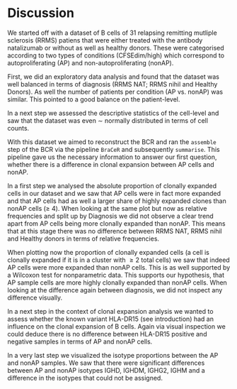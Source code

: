 # Discussion

We started off with a dataset of B cells of 31 relapsing remitting mutliple 
sclerosis (RRMS) patiens that were either treated with the antibody natalizumab 
or without as well as healthy donors. These were categorised according to two 
types of conditions (CFSEdim/high) which correspond to autoproliferating (AP)
and non-autoproliferating (nonAP). 

First, we did an exploratory data analysis and found that the dataset
was well balanced in terms of diagnosis (RRMS NAT; RRMS nihil and Healthy 
Donors). As well the number of patients per condition
(AP vs. nonAP) was similar. This pointed to a good balance on the
patient-level.

In a next step we assessed the descriptive statistics of the cell-level and saw
that the 
dataset was even $\sim$ normally distributed in terms of cell counts.

With this dataset we aimed to reconstruct the BCR and ran the
`assemble` step of the BCR via the pipeline `BraCeR` and subsequently `summarise`.
This pipeline gave us the necessary information to answer our first question,
whether there is a difference in clonal expansion between AP cells and nonAP. 

In a first step we analysed the absolute proportion of clonally expanded cells 
in our dataset and we saw that AP cells were in fact more expanded and that AP 
cells had as well a larger share of highly expanded clones than nonAP cells 
($\geq$ 4). When looking at the same plot but now as relative frequencies and 
split up by Diagnosis we did not observe a clear trend apart from AP cells being
more clonally expanded than nonAP. This means that at this stage there was no
difference between RRMS NAT, RRMS nihil and Healthy donors in terms of
relative frequencies.

When plotting now the proportion of clonally expanded cells (a cell is clonally
expanded if it is in a cluster with $\geq 2$ total cells) we saw that indeed AP
cells were more expanded
than nonAP cells. This is as well supported by a Wilcoxon test for nonparametric
data. This supports our hypothesis, that AP sample cells are more highly 
clonally expanded than nonAP cells. When looking at the difference again between diagnosis, we did not inspect any difference visually.

In a next step in the context of clonal expansion analysis we wanted to assess
whether the known variant HLA-DR15 (see introduction) had an influence
on the clonal expansion of B cells. Again via visual inspection we could deduce
there is no difference between HLA-DR15 positive and negative samples in terms
of AP and nonAP cells.

In a very last step we visualized the isotype proportions between the AP and 
nonAP samples. We saw that there were significant differences between AP and 
nonAP isotypes IGHD, IGHDM, IGHG2, IGHM and a difference in the 
isotypes that could not be assigned. 